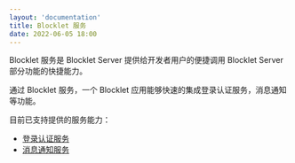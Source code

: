 ```yaml
---
layout: 'documentation'
title: Blocklet 服务
date: 2022-06-05 18:00
---
```


Blocklet 服务是 Blocklet Server 提供给开发者用户的便捷调用 Blocklet Server 部分功能的快捷能力。

通过 Blocklet 服务，一个 Blocklet 应用能够快速的集成登录认证服务，消息通知等功能。

目前已支持提供的服务能力：

- [登录认证服务](/services/auth-service)
- [消息通知服务](/services/notification-service)

